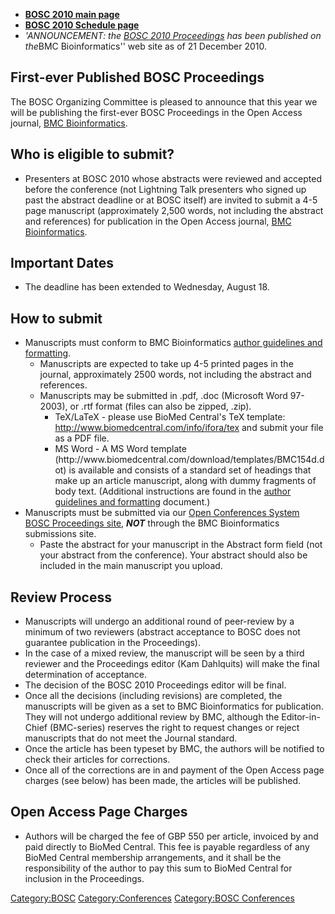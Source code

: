 * '''[[BOSC_2010 | BOSC 2010 main page]]'''
* '''[[BOSC_2010_Schedule | BOSC 2010 Schedule page]]'''
* '''ANNOUNCEMENT: the [http://www.biomedcentral.com/1471-2105/11?issue=S12 BOSC 2010 Proceedings] has been published on the ''BMC Bioinformatics'' web site as of 21 December 2010.


== First-ever Published BOSC Proceedings ==

The BOSC Organizing Committee is pleased to announce that this year we will be publishing the first-ever BOSC Proceedings in the Open Access journal, [http://www.biomedcentral.com/bmcbioinformatics/ BMC Bioinformatics].

== Who is eligible to submit? ==

* Presenters at BOSC 2010 whose abstracts were reviewed and accepted before the conference (not Lightning Talk presenters who signed up past the abstract deadline or at BOSC itself) are invited to submit a 4-5 page manuscript (approximately 2,500 words, not including the abstract and references) for publication in the Open Access journal, [http://www.biomedcentral.com/bmcbioinformatics/ BMC Bioinformatics].

== Important Dates ==

* The deadline has been extended to Wednesday, August 18.

== How to submit ==

* Manuscripts must conform to BMC Bioinformatics [[Media:Instructions_for_authors_-_BMC_-_Appendix_A.pdf | author guidelines and formatting]].
** Manuscripts are expected to take up 4-5 printed pages in the journal, approximately 2500 words, not including the abstract and references.
** Manuscripts may be submitted in .pdf, .doc (Microsoft Word 97-2003), or .rtf format (files can also be zipped, .zip).
*** TeX/LaTeX - please use BioMed Central's TeX template: http://www.biomedcentral.com/info/ifora/tex and submit your file as a PDF file.
*** MS Word - A MS Word template (http://www.biomedcentral.com/download/templates/BMC154d.dot) is available and consists of a standard set of headings that make up an article manuscript, along with dummy fragments of body text.  (Additional instructions are found in the [[Media:Instructions_for_authors_-_BMC_-_Appendix_A.pdf | author guidelines and formatting]] document.)
* Manuscripts must be submitted via our [http://events.open-bio.org/BOSC2010-Proceedings/openconf.php Open Conferences System BOSC Proceedings site], '''''NOT''''' through the BMC Bioinformatics submissions site.
** Paste the abstract for your manuscript in the Abstract form field (not your abstract from the conference). Your abstract should also be included in the main manuscript you upload.

== Review Process ==

* Manuscripts will undergo an additional round of peer-review by a minimum of two reviewers (abstract acceptance to BOSC does not guarantee publication in the Proceedings).
* In the case of a mixed review, the manuscript will be seen by a third reviewer and the Proceedings editor (Kam Dahlquits) will make the final determination of acceptance.
* The decision of the BOSC 2010 Proceedings editor will be final.
* Once all the decisions (including revisions) are completed, the manuscripts will be given as a set to BMC Bioinformatics for publication.  They will not undergo additional review by BMC, although the Editor-in-Chief (BMC-series) reserves the right to request changes or reject manuscripts that do not meet the Journal standard.
* Once the article has been typeset by BMC, the authors will be notified to check their articles for corrections.
* Once all of the corrections are in and payment of the Open Access page charges (see below) has been made, the articles will be published.

== Open Access Page Charges ==

* Authors will be charged the fee of GBP 550 per article, invoiced by and paid directly to BioMed Central.  This fee is payable regardless of any BioMed Central membership arrangements, and it shall be the responsibility of the author to pay this sum to BioMed Central for inclusion in the Proceedings.

[[Category:BOSC]] [[Category:Conferences]]
[[Category:BOSC Conferences]]